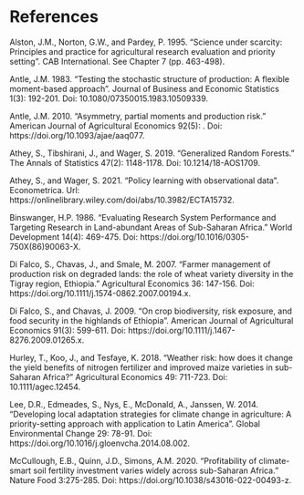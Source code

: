 # References 

Alston, J.M., Norton, G.W., and Pardey, P. 1995. "Science under scarcity: Principles and practice for agricultural research evaluation and priority setting". CAB International. See Chapter 7 (pp. 463-498).

Antle, J.M. 1983. "Testing the stochastic structure of production: A flexible moment-based approach". Journal of Business and Economic Statistics 1(3): 192-201. Doi: 10.1080/07350015.1983.10509339.

Antle, J.M. 2010. "Asymmetry, partial moments and production risk." American Journal of Agricultural Economics 92(5): . Doi: https://doi.org/10.1093/ajae/aaq077.

Athey, S., Tibshirani, J., and Wager, S. 2019. "Generalized Random Forests." The Annals of Statistics 47(2): 1148-1178. Doi: 10.1214/18-AOS1709.

Athey, S., and Wager, S. 2021. "Policy learning with observational data". Econometrica. Url: https://onlinelibrary.wiley.com/doi/abs/10.3982/ECTA15732.

Binswanger, H.P. 1986. "Evaluating Research System Performance and Targeting Research in Land-abundant Areas of Sub-Saharan Africa." World Development 14(4): 469-475. Doi: https://doi.org/10.1016/0305-750X(86)90063-X.

Di Falco, S., Chavas, J., and Smale, M. 2007. "Farmer management of production risk on degraded lands: the role of wheat variety diversity in the Tigray region, Ethiopia." Agricultural Economics 36: 147-156. Doi: https://doi.org/10.1111/j.1574-0862.2007.00194.x.

Di Falco, S., and Chavas, J. 2009. "On crop biodiversity, risk exposure, and food security in the highlands of Ethiopia". American Journal of Agricultural Economics 91(3): 599-611. Doi: https://doi.org/10.1111/j.1467-8276.2009.01265.x.

Hurley, T., Koo, J., and Tesfaye, K. 2018. "Weather risk: how does it change the yield benefits of nitrogen fertilizer and improved maize varieties in sub-Saharan Africa?" Agricultural Economics 49: 711-723. Doi: 10.1111/agec.12454.

Lee, D.R., Edmeades, S., Nys, E., McDonald, A., Janssen, W. 2014. "Developing local adaptation strategies for climate change in agriculture: A priority-setting approach with application to Latin America". Global Environmental Change 29: 78-91. Doi: https://doi.org/10.1016/j.gloenvcha.2014.08.002.

McCullough, E.B., Quinn, J.D., Simons, A.M. 2020. "Profitability of climate-smart soil fertility investment varies widely across sub-Saharan Africa." Nature Food 3:275-285. Doi: https://doi.org/10.1038/s43016-022-00493-z.

